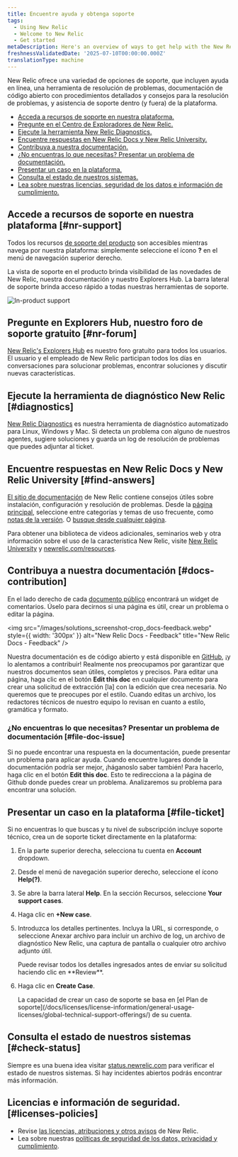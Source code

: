 ```yaml
---
title: Encuentre ayuda y obtenga soporte
tags:
  - Using New Relic
  - Welcome to New Relic
  - Get started
metaDescription: Here's an overview of ways to get help with the New Relic platform.
freshnessValidatedDate: '2025-07-10T00:00:00.000Z'
translationType: machine
---
```


New Relic ofrece una variedad de opciones de soporte, que incluyen ayuda en línea, una herramienta de resolución de problemas, documentación de código abierto con procedimientos detallados y consejos para la resolución de problemas, y asistencia de soporte dentro (y fuera) de la plataforma.

* [Acceda a recursos de soporte en nuestra plataforma.](#nr-support)
* [Pregunte en el Centro de Exploradores de New Relic.](#nr-forum)
* [Ejecute la herramienta New Relic Diagnostics.](#diagnostics)
* [Encuentre respuestas en New Relic Docs y New Relic University.](#find-answers)
* [Contribuya a nuestra documentación.](#docs-contribution)
* [¿No encuentras lo que necesitas? Presentar un problema de documentación.](#file-doc-issue)
* [Presentar un caso en la plataforma.](#file-ticket)
* [Consulta el estado de nuestros sistemas.](#check-status)
* [Lea sobre nuestras licencias, seguridad de los datos e información de cumplimiento.](#licenses-policies)

## Accede a recursos de soporte en nuestra plataforma [#nr-support]

Todos los recursos [de soporte del producto](https://one.newrelic.com/redirect/support) son accesibles mientras navega por nuestra plataforma: simplemente seleccione el ícono <DNT>**?**</DNT> en el menú de navegación superior derecho.

La vista de soporte en el producto brinda visibilidad de las novedades de New Relic, nuestra documentación y nuestro Explorers Hub. La barra lateral de soporte brinda acceso rápido a todas nuestras herramientas de soporte.

<img title="New Relic's in-product support" alt="In-product support" src="/images/solutions_screenshot-crop_product-support.webp" />

## Pregunte en Explorers Hub, nuestro foro de soporte gratuito [#nr-forum]

[New Relic&apos;s Explorers Hub](https://discuss.newrelic.com/) es nuestro foro gratuito para todos los usuarios. El usuario y el empleado de New Relic participan todos los días en conversaciones para solucionar problemas, encontrar soluciones y discutir nuevas características.

## Ejecute la herramienta de diagnóstico New Relic [#diagnostics]

[New Relic Diagnostics](/docs/using-new-relic/cross-product-functions/troubleshooting/new-relic-diagnostics) es nuestra herramienta de diagnóstico automatizado para Linux, Windows y Mac. Si detecta un problema con alguno de nuestros agentes, sugiere soluciones y guarda un log de resolución de problemas que puedes adjuntar al ticket.

## Encuentre respuestas en New Relic Docs y New Relic University [#find-answers]

[El sitio de documentación](https://docs.newrelic.com) de New Relic contiene consejos útiles sobre instalación, configuración y resolución de problemas. Desde la [página principal](http://docs.newrelic.com), seleccione entre categorías y temas de uso frecuente, como [notas de la versión](/docs/release-notes). O [busque desde cualquier página](http://docs.newrelic.com/search).

Para obtener una biblioteca de videos adicionales, seminarios web y otra información sobre el uso de la característica New Relic, visite [New Relic University](https://learn.newrelic.com/) y [newrelic.com/resources](https://newrelic.com/resources/videos).

## Contribuya a nuestra documentación [#docs-contribution]

En el lado derecho de cada [documento público](https://docs.newrelic.com) encontrará un widget de comentarios. Úselo para decirnos si una página es útil, crear un problema o editar la página.

<img src="/images/solutions_screenshot-crop_docs-feedback.webp" style={{ width: '300px' }} alt="New Relic Docs - Feedback" title="New Relic Docs - Feedback" />

Nuestra documentación es de código abierto y está disponible en [GitHub](https://github.com/newrelic/docs-website), ¡y lo alentamos a contribuir! Realmente nos preocupamos por garantizar que nuestros documentos sean útiles, completos y precisos. Para editar una página, haga clic en el botón <DNT>**Edit this doc**</DNT> en cualquier documento para crear una solicitud de extracción \[la] con la edición que crea necesaria. No queremos que te preocupes por el estilo. Cuando editas un archivo, los redactores técnicos de nuestro equipo lo revisan en cuanto a estilo, gramática y formato.

### ¿No encuentras lo que necesitas? Presentar un problema de documentación [#file-doc-issue]

Si no puede encontrar una respuesta en la documentación, puede presentar un problema para aplicar ayuda. Cuando encuentre lugares donde la documentación podría ser mejor, ¡háganoslo saber también! Para hacerlo, haga clic en el botón <DNT>**Edit this doc**</DNT>. Esto te redirecciona a la página de Github donde puedes crear un problema. Analizaremos su problema para encontrar una solución.

## Presentar un caso en la plataforma [#file-ticket]

Si no encuentras lo que buscas y tu nivel de subscripción incluye soporte técnico, crea un de soporte ticket directamente en la plataforma:

1. En la parte superior derecha, selecciona tu cuenta en <DNT>**Account** dropdown</DNT>.

2. Desde el menú de navegación superior derecho, seleccione el ícono **Help(?)**.

3. Se abre la barra lateral **Help**. En la sección Recursos, seleccione <DNT>**Your support cases**</DNT>.

4. Haga clic en <DNT>**+New case**</DNT>.

5. Introduzca los detalles pertinentes. Incluya la URL, si corresponde, o seleccione Anexar archivo para incluir un archivo de log, un archivo de diagnóstico New Relic, una captura de pantalla o cualquier otro archivo adjunto útil.

   <Callout variant="tip">
     Puede revisar todos los detalles ingresados antes de enviar su solicitud haciendo clic en <DNT>**Review**</DNT>.
   </Callout>

6. Haga clic en <DNT>**Create Case**</DNT>.

   <Callout variant="important">
     La capacidad de crear un caso de soporte se basa en [el Plan de soporte](/docs/licenses/license-information/general-usage-licenses/global-technical-support-offerings/) de su cuenta.
   </Callout>

## Consulta el estado de nuestros sistemas [#check-status]

Siempre es una buena idea visitar [status.newrelic.com](https://status.newrelic.com) para verificar el estado de nuestros sistemas. Si hay incidentes abiertos podrás encontrar más información.

## Licencias e información de seguridad. [#licenses-policies]

* Revise [las licencias, atribuciones y otros avisos](/docs/licenses) de New Relic.
* Lea sobre nuestras [políticas de seguridad de los datos, privacidad y cumplimiento](/docs/security).